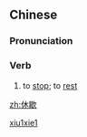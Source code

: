 ==Chinese==
{{zh-forms}}

===Pronunciation===
{{zh-pron
|m=xiūxiē
|c=jau1 hit3
|cat=v
}}

===Verb===
{{zh-verb}}

# {{lb|zh|literary}} to [[stop]]; to [[rest]]

[[Category:Mandarin literary terms|xiu1xie1]]

[[zh:休歇]]